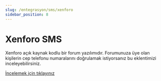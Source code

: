 ```yaml
---
slug: /entegrasyon/sms/xenforo
sidebar_position: 8
---
```


# Xenforo SMS
Xenforo açık kaynak kodlu bir forum yazılımıdır. Forumunuza üye olan kişilerin cep telefonu numaralarını doğrulamak istiyorsanız bu eklentimizi inceleyebilirsiniz.

[İncelemek için tıklayınız](https://github.com/iletimerkezi/iletimerkezi-toplusms-eklentiler/tree/master/iletimerkezi-xenforo-2)